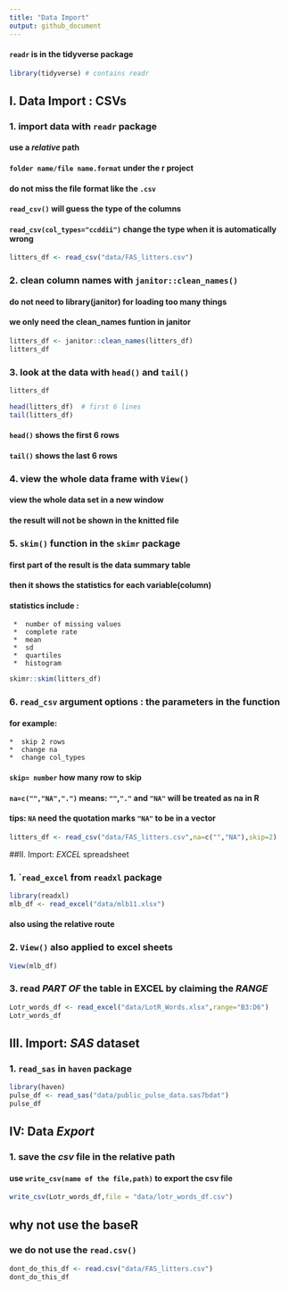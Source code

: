 ```yaml
---
title: "Data Import"
output: github_document
---
```



#### `readr` is in the tidyverse package
```r
library(tidyverse) # contains readr

```


## I. Data Import : CSVs

### 1. import data with `readr` package

####  use a *relative* path
####  `folder name/file name.format`  under the r project
####  do not miss the file format like the `.csv`
####  `read_csv()` will guess the type of the columns
####  `read_csv(col_types="ccddii")` change the type when it is automatically wrong
```r
litters_df <- read_csv("data/FAS_litters.csv")

``` 



### 2. clean column names with `janitor::clean_names()`

#### do not need to library(janitor) for loading too many things
#### we only need the clean_names funtion in janitor
```r
litters_df <- janitor::clean_names(litters_df)  
litters_df

```


### 3. look at the data with `head()` and `tail()`
```r
litters_df

head(litters_df)  # first 6 lines
tail(litters_df)
```
#### `head()` shows the first 6 rows
#### `tail()` shows the last 6 rows


### 4. view the whole data frame with `View()`

#### view the whole data set in a new window
#### the result will not be shown in the knitted file


### 5. `skim()` function in the `skimr` package

#### first part of the result is the data summary table
#### then it shows the statistics for each variable(column)
#### statistics include : 
     *  number of missing values
     *  complete rate
     *  mean
     *  sd
     *  quartiles
     *  histogram
```r
skimr::skim(litters_df)    

```


### 6. `read_csv` argument options : the parameters in the function

#### for example:
    *  skip 2 rows
    *  change na
    *  change col_types
    
#### `skip= number` how many row to skip
#### `na=c("","NA",".")` means: `""`,`"."` and `"NA"` will be treated as na in R
#### tips: `NA` need the quotation marks `"NA"` to be in a vector
    
```r
litters_df <- read_csv("data/FAS_litters.csv",na=c("","NA"),skip=2)

```

    


#################################################################################################



##II. Import: *EXCEL* spreadsheet

### 1. ``read_excel` from `readxl` package
```r
library(readxl)
mlb_df <- read_excel("data/mlb11.xlsx")

```
#### also using the relative route


### 2. `View()` also applied to excel sheets
```r
View(mlb_df)
```


### 3. read *PART OF* the table in EXCEL by claiming the *RANGE*
```r
Lotr_words_df <- read_excel("data/LotR_Words.xlsx",range="B3:D6")
Lotr_words_df

```


#################################################################################################



## III. Import: *SAS* dataset

### 1. `read_sas` in `haven` package
```r
library(haven)
pulse_df <- read_sas("data/public_pulse_data.sas7bdat")
pulse_df

```



#################################################################################################


## IV: Data *Export*

### 1. save the *csv* file in the relative path
#### use `write_csv(name of the file,path)` to export the csv file
```r
write_csv(Lotr_words_df,file = "data/lotr_words_df.csv")
```


## why not use the baseR
### we do not use the `read.csv()`
```r
dont_do_this_df <- read.csv("data/FAS_litters.csv")
dont_do_this_df
```



